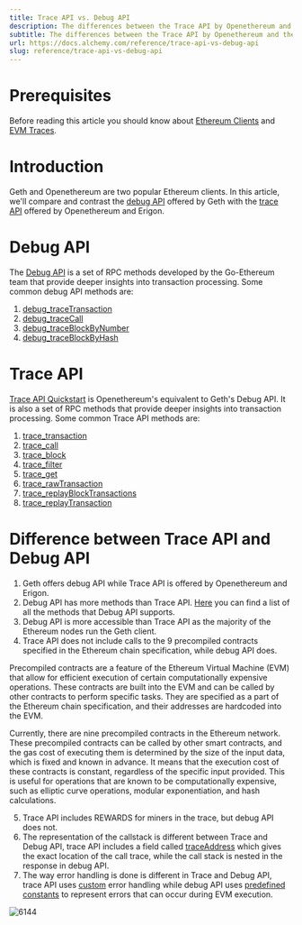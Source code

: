 ```yaml
---
title: Trace API vs. Debug API
description: The differences between the Trace API by Openethereum and the Debug API by Geth
subtitle: The differences between the Trace API by Openethereum and the Debug API by Geth
url: https://docs.alchemy.com/reference/trace-api-vs-debug-api
slug: reference/trace-api-vs-debug-api
---
```


# Prerequisites

Before reading this article you should know about [Ethereum Clients](https://www.alchemy.com/overviews/execution-layer-and-consensus-layer-node-clients) and [EVM Traces](/reference/what-are-evm-traces).

# Introduction

Geth and Openethereum are two popular Ethereum clients. In this article, we'll compare and contrast the [debug API](/reference/debug-api-endpoints) offered by Geth with the [trace API](/reference/trace-api-quickstart) offered by Openethereum and Erigon.

# Debug API

The [Debug API](/reference/debug-api-endpoints) is a set of RPC methods developed by the Go-Ethereum team that provide deeper insights into transaction processing. Some common debug API methods are:

1. [debug\_traceTransaction](/reference/debug-tracetransaction)
2. [debug\_traceCall](/reference/debug-tracecall)
3. [debug\_traceBlockByNumber](/reference/debug-traceblockbynumber)
4. [debug\_traceBlockByHash](/reference/debug-traceblockbyhash)

# Trace API

[Trace API Quickstart](/reference/trace-api-quickstart) is Openethereum's equivalent to Geth's Debug API. It is also a set of RPC methods that provide deeper insights into transaction processing. Some common Trace API methods are:

1. [trace\_transaction](/reference/trace-transaction)
2. [trace\_call](/reference/trace-call)
3. [trace\_block](/reference/trace-block)
4. [trace\_filter](/reference/trace-filter)
5. [trace\_get](/reference/trace-get)
6. [trace\_rawTransaction](/reference/trace-rawtransaction)
7. [trace\_replayBlockTransactions](/reference/trace-replayblocktransactions)
8. [trace\_replayTransaction](/reference/trace-replaytransaction)

# Difference between Trace API and Debug API

1. Geth offers debug API while Trace API is offered by Openethereum and Erigon.
2. Debug API has more methods than Trace API. [Here](https://geth.ethereum.org/docs/rpc/ns-debug) you can find a list of all the methods that Debug API supports.
3. Debug API is more accessible than Trace API as the majority of the Ethereum nodes run the Geth client.
4. Trace API does not include calls to the 9 precompiled contracts specified in the Ethereum chain specification, while debug API does.

<Info>
  Precompiled contracts are a feature of the Ethereum Virtual Machine (EVM) that allow for efficient execution of certain computationally expensive operations. These contracts are built into the EVM and can be called by other contracts to perform specific tasks. They are specified as a part of the Ethereum chain specification, and their addresses are hardcoded into the EVM.

  Currently, there are nine precompiled contracts in the Ethereum network. These precompiled contracts can be called by other smart contracts, and the gas cost of executing them is determined by the size of the input data, which is fixed and known in advance. It means that the execution cost of these contracts is constant, regardless of the specific input provided. This is useful for operations that are known to be computationally expensive, such as elliptic curve operations, modular exponentiation, and hash calculations.
</Info>

5. Trace API includes REWARDS for miners in the trace, but debug API does not.
6. The representation of the callstack is different between Trace and Debug API, trace API includes a field called [traceAddress](/reference/what-are-evm-traces#how-to-read-traceaddress) which gives the exact location of the call trace, while the call stack is nested in the response in debug API.
7. The way error handling is done is different in Trace and Debug API, trace API uses [custom](https://github.com/ledgerwatch/erigon/blob/devel/cmd/rpcdaemon/commands/trace_adhoc.go#L390) error handling while debug API uses [predefined constants](https://github.com/ethereum/go-ethereum/blob/1fa91729f2a591df2baf2dc77e81711a6e61c028/core/vm/errors.go) to represent errors that can occur during EVM execution.

![6144](65b8e7b-eth-nodes-illustration.png "eth-nodes-illustration.png")

